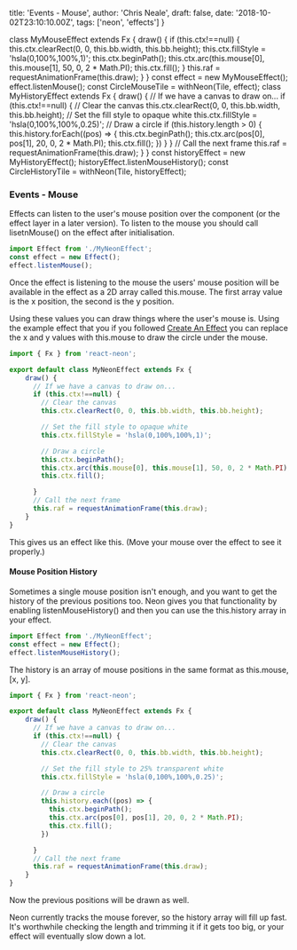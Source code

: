   title: 'Events - Mouse',
  author: 'Chris Neale',
  draft: false,
  date: '2018-10-02T23:10:10.00Z',
  tags: ['neon', 'effects']
}

class MyMouseEffect extends Fx {
    draw() {
      if (this.ctx!==null) {
        this.ctx.clearRect(0, 0, this.bb.width, this.bb.height);
        this.ctx.fillStyle = 'hsla(0,100%,100%,1)';
        this.ctx.beginPath();
        this.ctx.arc(this.mouse[0], this.mouse[1], 50, 0, 2 * Math.PI);
        this.ctx.fill();
      }
      this.raf = requestAnimationFrame(this.draw);
    }
}
const effect = new MyMouseEffect();
effect.listenMouse();
const CircleMouseTile = withNeon(Tile, effect);
class MyHistoryEffect extends Fx {
    draw() {
      // If we have a canvas to draw on...
      if (this.ctx!==null) {
        // Clear the canvas
        this.ctx.clearRect(0, 0, this.bb.width, this.bb.height);
        // Set the fill style to opaque white
        this.ctx.fillStyle = 'hsla(0,100%,100%,0.25)';
        // Draw a circle
        if (this.history.length > 0) {
          this.history.forEach((pos) => {
            this.ctx.beginPath();
            this.ctx.arc(pos[0], pos[1], 20, 0, 2 * Math.PI);
            this.ctx.fill();
          })
        }
      }
      // Call the next frame
      this.raf = requestAnimationFrame(this.draw);
    }
}
const historyEffect = new MyHistoryEffect();
historyEffect.listenMouseHistory();
const CircleHistoryTile = withNeon(Tile, historyEffect);

### Events - Mouse

Effects can listen to the user's mouse position over the component (or the effect layer in a later version). To listen to the mouse you should call lisetnMouse() on the effect after initialisation.

```javascript
import Effect from './MyNeonEffect';
const effect = new Effect();
effect.listenMouse();
```

Once the effect is listening to the mouse the users' mouse position will be available in the effect as a 2D array called this.mouse. The first array value is the x position, the second is the y position.

Using these values you can draw things where the user's mouse is. Using the example effect that you if you followed [Create An Effect](/createaneffect) you can replace the x and y values with this.mouse to draw the circle under the mouse.

```javascript
import { Fx } from 'react-neon';

export default class MyNeonEffect extends Fx {
    draw() {
      // If we have a canvas to draw on...
      if (this.ctx!==null) {
        // Clear the canvas
        this.ctx.clearRect(0, 0, this.bb.width, this.bb.height);

        // Set the fill style to opaque white
        this.ctx.fillStyle = 'hsla(0,100%,100%,1)';

        // Draw a circle
        this.ctx.beginPath();
        this.ctx.arc(this.mouse[0], this.mouse[1], 50, 0, 2 * Math.PI);
        this.ctx.fill();

      }
      // Call the next frame
      this.raf = requestAnimationFrame(this.draw);
    }
}
```

This gives us an effect like this. (Move your mouse over the effect to see it properly.)

<CircleMouseTile />

#### Mouse Position History

Sometimes a single mouse position isn't enough, and you want to get the history of the previous positions too. Neon gives you that functionality by enabling listenMouseHistory() and then you can use the this.history array in your effect.

```javascript
import Effect from './MyNeonEffect';
const effect = new Effect();
effect.listenMouseHistory();
```

The history is an array of mouse positions in the same format as this.mouse, [x, y].

```javascript
import { Fx } from 'react-neon';

export default class MyNeonEffect extends Fx {
    draw() {
      // If we have a canvas to draw on...
      if (this.ctx!==null) {
        // Clear the canvas
        this.ctx.clearRect(0, 0, this.bb.width, this.bb.height);

        // Set the fill style to 25% transparent white
        this.ctx.fillStyle = 'hsla(0,100%,100%,0.25)';

        // Draw a circle
        this.history.each((pos) => {
          this.ctx.beginPath();
          this.ctx.arc(pos[0], pos[1], 20, 0, 2 * Math.PI);
          this.ctx.fill();
        })

      }
      // Call the next frame
      this.raf = requestAnimationFrame(this.draw);
    }
}
```

Now the previous positions will be drawn as well.

<CircleHistoryTile />

Neon currently tracks the mouse forever, so the history array will fill up fast. It's worthwhile checking the length and trimming it if it gets too big, or your effect will eventually slow down a lot.